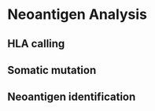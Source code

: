# Neoantigen Analysis {#Neoantigen}

## HLA calling
## Somatic mutation
## Neoantigen identification